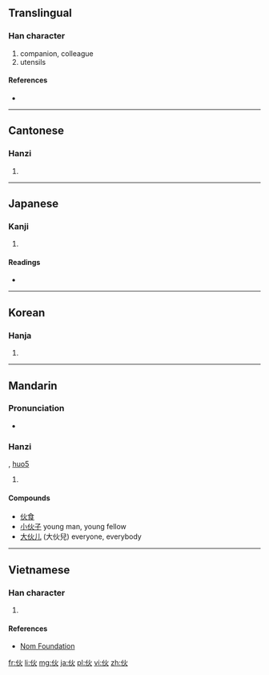 {{also|夥}}
==Translingual==

===Han character===
{{Han char|rn=9|rad=人|as=04|sn=6|four=2928<sub>0</sub>|canj=人火 (OF)|ids=⿰[[亻]][[火]]}}

# companion, colleague
# utensils

====References====
* {{Han ref|kx=0096.121|dkj=00457|dj=0204.090|hdz=10126.030|uh=4F19|ud=20249|bh=A5EB|bd=42475}}

----

==Cantonese==

===Hanzi===
{{yue-hanzi|jyut=|y=fo2}}

# {{defn|lang=yue|sort=人04}}

----

==Japanese==

===Kanji===
{{ja-kanji|grade=|rs=人04}}

# {{defn|lang=ja|sort=人04}}

====Readings====
* {{ja-readings|on=[[か]] (ka)|kun=[[ひ]] (hi), [[ほ]] (ho)}}

----

==Korean==

===Hanja===
{{ko-hanja|hangeul=화|rv=hwa|mr=hwa}}

# {{defn|lang=ko|sort=人04}}

----

==Mandarin==

===Pronunciation===
* {{audio|Zh-huo.ogg|Audio}}

===Hanzi===
{{cmn-hanzi|pin=[[huǒ]] ([[huo3]])|wg=huo<sup>3</sup>}}, [[huo5]]

# {{defn|lang=cmn|sort=人04}}

====Compounds====
* [[伙食]]
* [[小伙子]] young man, young fellow
* [[大伙儿]] (大伙兒) everyone, everybody

----

==Vietnamese==

===Han character===
{{vi-hantu|[[loã]], [[hỏa]]|rs=人04}}

# {{defn|lang=vi|sort=人04}}

====References====
*[http://nomfoundation.org/common/nom_details.php?codepoint=4f19 Nom Foundation]

[[fr:伙]]
[[li:伙]]
[[mg:伙]]
[[ja:伙]]
[[pl:伙]]
[[vi:伙]]
[[zh:伙]]